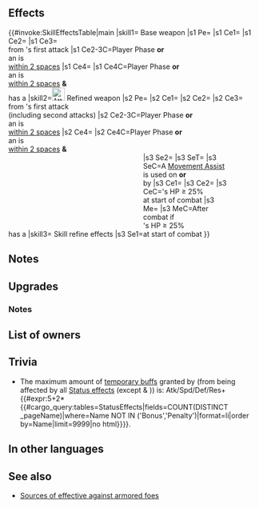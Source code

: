 {{Weapon Infobox
|tagid=SID_ゲイルドリヴル
|intID=3204
|image=wep_lc126
|exclusive=1
|weaponType=Lance
|cost=400
|might=16
|range=1
|cooldown=-1
|effectiveness=Armored
|effect=Accelerates Special trigger (cooldown count-1).<br>Effective against armored foes.<br>If unit initiates combat or is within 2 spaces of an ally, grants Atk/Spd/Def/Res+X to unit during combat (X = number of【Bonus】and【Penalty】 effects active on unit × 2, + 5; excludes stat bonuses and stat penalties), reduces damage from foe's first attack during combat by 40%, and also, if【Bonus】is active on unit, grants Special cooldown charge +1 per attack during combat. (Only highest value applied. Does not stack.)<br><br>【Bonus】<br>All effects that last "for 1 turn" or "that turn only." Includes bonuses granted by a skill like Rally or Hone and positive status effects (extra movement or effects like Dominance).<br><br>【Penalty】<br>All effects that last "on foe through its next action." Includes penalties inflicted by a skill like Panic or Threaten and negative status effects (preventing counterattacks, restricting movement, or the effects of a skill like Triangle Adept or Guard).
|statModifiers=0,16,0,0,0
|required=Silver Lance
|refinePaths=default
|refineSP=400
|refineMedals=500
|refineDews=200
|upgradedEffect=Accelerates Special trigger (cooldown count-1).<br>Effective against armored foes.<br><br>If unit initiates combat or is within 2 spaces of an ally, grants Atk/Spd/Def/Res+5 to unit, grants bonus to unit's Atk/Spd/Def/Res = number of【Bonus】effects and 【Penalty】 effects active on unit × 2 (excluding stat bonuses and stat penalties), and reduces damage foe's first attack during combat by 40% ("first attack" normally means only the first strike; for effects that grant "unit attacks twice," it means the first and second strikes), and also, if【Bonus】effect is active on unit, grants Special cooldown charge +1 per attack (only highest value applied; does not stack).<br><br>【Bonus】<br>All effects that last "for 1 turn" or "that turn only." Includes bonuses granted by a skill like Rally or Hone and positive status effects (extra movement or effects like Dominance).<br><br>【Penalty】<br>All effects that last "on foe through its next action." Includes penalties inflicted by a skill like Panic or Threaten and negative status effects (preventing counterattacks, restricting movement, or the effects of a skill like Triangle Adept or Guard).
|refineStatsSkill1=3,0,0,0,0
|effectSkill1=If a movement Assist skill (like Reposition, Shove, Pivot, etc.) is used by unit or targets unit, grants "reduces the percentage of foe's non-Special 'reduce damage by X%' skills by 50% during combat (excluding area-of-effect Specials)" and "neutralizes foe's bonuses during combat" to unit for 1 turn.<br><br>At start of combat, if unit's HP ≥ 25%, grants Atk/Spd/Def/Res+5 to unit and unit deals damage = number of Bonus effects active on unit, excluding stat bonuses, × 4 (max 16; excluding area-of-effect Specials) during combat, and restores 7 HP to unit after combat.
|properties=random_owner
}}
==Effects==
{{#invoke:SkillEffectsTable|main
|skill1={{SCi|weapon}} Base weapon
|s1 Pe={{Eft|Accelerates Special}}
|s1 Ce1={{Eft|Effectiveness|{{Mt|Armored}}}}
|s1 Ce2={{Eft|Temporary buffs|Atk/Spd/Def/Res|2 x ([[Status effects]]<br>active on {{Tgt|Unit}}), +5<br>(exc. {{SEt|Bonuses}} '''&''' {{SEt|Penalties}})}}
|s1 Ce3={{Eft|Damage Reduction|40%}}<br>from {{Tgt|Foe}}'s first attack
|s1 Ce2-3C=Player Phase '''or'''<br> an {{Tgt|Ally}} is<br>[[within 2 spaces]]
|s1 Ce4={{Eft|Accelerate Charge}}
|s1 Ce4C=Player Phase '''or'''<br> an {{Tgt|Ally}} is<br>[[within 2 spaces]] '''&'''<br>{{Tgt|Unit}} has a {{Kp|Bonus}}
|skill2=[[File:Attack Plus W.png|x26px|class=inline-icon]] Refined weapon
|s2 Pe={{Eft|Accelerates Special}}
|s2 Ce1={{Eft|Effectiveness|{{Mt|Armored}}}}
|s2 Ce2={{Eft|Temporary buffs|Atk/Spd/Def/Res|2 x ([[Status effects]]<br>active on {{Tgt|Unit}}), +5<br>(exc. {{SEt|Bonuses}} '''&''' {{SEt|Penalties}})}}
|s2 Ce3={{Eft|Damage Reduction|40%}}<br>from {{Tgt|Foe}}'s first attack<br>(including second attacks)
|s2 Ce2-3C=Player Phase '''or'''<br> an {{Tgt|Ally}} is<br>[[within 2 spaces]]
|s2 Ce4={{Eft|Accelerate Charge}}
|s2 Ce4C=Player Phase '''or'''<br> an {{Tgt|Ally}} is<br>[[within 2 spaces]] '''&'''<br>{{Tgt|Unit}} has a {{Kp|Bonus}}
|skill3={{Si|Geirdriful|refine=Skill1}} Skill refine effects
|s3 Se1=<span style="width:12em;display:inline-block"/>{{SEt|Halves non-Special damage reduction}}
|s3 Se2={{SEt|Neutralize Bonuses}}
|s3 SeT={{Tgt|Unit}}
|s3 SeC=A [[Movement Assist]]<br>is used on '''or'''<br>by {{Tgt|Unit}}
|s3 Ce1={{Eft|Temporary buffs|Atk/Spd/Def/Res|5}}
|s3 Ce2={{Eft|Damage Boost|4 x {{Kp|Bonus}} effects<br>active on {{Tgt|Unit}}<br>(excluding {{SEt|Bonus}})|max=16}}
|s3 CeC={{Tgt|Unit}}'s HP ≥ 25%<br>at start of combat
|s3 Me={{Eft|Heal|7}}
|s3 MeC=After combat if<br>{{Tgt|Unit}}'s HP ≥ 25%<br>at start of combat
}}

==Notes==
{{Effective damage bonus|Armored}}
{{IfUnitInitiates}}
{{Temporary buffs}}
{{EffectfromStatusEffect|nonStat=1|temporary buffs}}
{{DamagePercentageReduction}}
{{EffectfromBonus|Special cooldown charge increase}}
{{CooldownChargePlus}}
==Upgrades==
{{Weapon Upgrade List}}
===Notes===
{{Halves non-Special damage reduction|name={{St|Geirdriful|refine=Skill1}}}}
{{Neutralize Bonuses|name={{St|Geirdriful|refine=Skill1}}}}
{{FlatDamageBoost|X (max: 16)|name={{St|Geirdriful|refine=Skill1}}}}
{{EffectfromBonusKeyword|damage boosting effect|name={{St|Geirdriful|refine=Skill1}}}}
{{After combat healing|name={{St|Geirdriful|refine=Skill1}}}}
==List of owners==
{{Skill Hero List}}
==Trivia==
* The maximum amount of [[temporary buffs]] granted by {{St|Geirdriful}} (from being affected by all [[Status effects]] (except {{SEt|Bonuses}} & {{SEt|Penalties}})) is: Atk/Spd/Def/Res+{{#expr:5+2*{{#cargo_query:tables=StatusEffects|fields=COUNT(DISTINCT _pageName)|where=Name NOT IN ('Bonus','Penalty')|format=li|order by=Name|limit=9999|no html}}}}.
{{NorseMyth|(Old Norse for "Spear-flinger") is a valkyrie.}}

==In other languages==
{{OtherLanguages
|japanese=ゲイルドリヴル
|german=Geirdriful
|spanishEU=Geirdriful
|spanishLA=Geirdriful
|french=Geirdriful
|italian=Geirdriful
|chineseTW=吉德瑞芙
|portuguese=Geirdriful
}}
==See also==
{{See also skills|cond=(Description LIKE '%if【bonus】is active on unit, grants special cooldown charge +1%' OR Description LIKE '%number of【Bonus】%effects active on%') AND (Exclusive='1' AND Name NOT LIKE '%+')}}
*[[Sources of effective against armored foes]]
{{Weapons Navbox}}